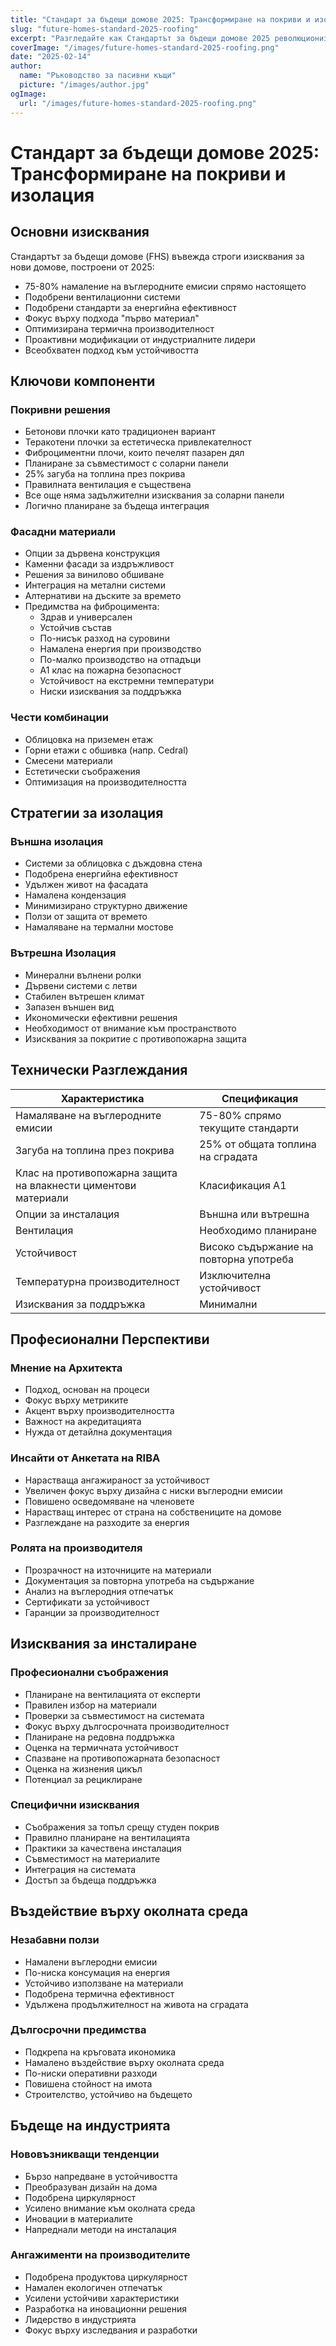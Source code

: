 ```yaml
---
title: "Стандарт за бъдещи домове 2025: Трансформиране на покриви и изолация"
slug: "future-homes-standard-2025-roofing"
excerpt: "Разгледайте как Стандартът за бъдещи домове 2025 революционизира жилищното строителство с нови изисквания за устойчиви решения за покриви и изолация."
coverImage: "/images/future-homes-standard-2025-roofing.png"
date: "2025-02-14"
author:
  name: "Ръководство за пасивни къщи"
  picture: "/images/author.jpg"
ogImage:
  url: "/images/future-homes-standard-2025-roofing.png"
---
```


# Стандарт за бъдещи домове 2025: Трансформиране на покриви и изолация

## Основни изисквания

Стандартът за бъдещи домове (FHS) въвежда строги изисквания за нови домове, построени от 2025:

- 75-80% намаление на въглеродните емисии спрямо настоящето
- Подобрени вентилационни системи
- Подобрени стандарти за енергийна ефективност
- Фокус върху подхода "първо материал"
- Оптимизирана термична производителност
- Проактивни модификации от индустриалните лидери
- Всеобхватен подход към устойчивостта

## Ключови компоненти

### Покривни решения
- Бетонови плочки като традиционен вариант
- Теракотени плочки за естетическа привлекателност
- Фиброциментни плочи, които печелят пазарен дял
- Планиране за съвместимост с соларни панели
- 25% загуба на топлина през покрива
- Правилната вентилация е съществена
- Все още няма задължителни изисквания за соларни панели
- Логично планиране за бъдеща интеграция

### Фасадни материали
- Опции за дървена конструкция
- Каменни фасади за издръжливост
- Решения за винилово обшиване
- Интеграция на метални системи
- Алтернативи на дъските за времето
- Предимства на фиброцимента:
  - Здрав и универсален
  - Устойчив състав
  - По-нисък разход на суровини
  - Намалена енергия при производство
  - По-малко производство на отпадъци
  - A1 клас на пожарна безопасност
  - Устойчивост на екстремни температури
  - Ниски изисквания за поддръжка

### Чести комбинации
- Облицовка на приземен етаж
- Горни етажи с обшивка (напр. Cedral)
- Смесени материали
- Естетически съображения
- Оптимизация на производителността

## Стратегии за изолация

### Външна изолация
- Системи за облицовка с дъждовна стена
- Подобрена енергийна ефективност
- Удължен живот на фасадата
- Намалена кондензация
- Минимизирано структурно движение
- Ползи от защита от времето
- Намаляване на термални мостове

### Вътрешна Изолация
- Минерални вълнени ролки
- Дървени системи с летви
- Стабилен вътрешен климат
- Запазен външен вид
- Икономически ефективни решения
- Необходимост от внимание към пространството
- Изисквания за покритие с противопожарна защита

## Технически Разглеждания

| Характеристика | Спецификация |
|----------------|--------------|
| Намаляване на въглеродните емисии | 75-80% спрямо текущите стандарти |
| Загуба на топлина през покрива | 25% от общата топлина на сградата |
| Клас на противопожарна защита на влакнести циментови материали | Класификация A1 |
| Опции за инсталация | Външна или вътрешна |
| Вентилация | Необходимо планиране |
| Устойчивост | Високо съдържание на повторна употреба |
| Температурна производителност | Изключителна устойчивост |
| Изисквания за поддръжка | Минимални |

## Професионални Перспективи

### Мнение на Архитекта
- Подход, основан на процеси
- Фокус върху метриките
- Акцент върху производителността
- Важност на акредитацията
- Нужда от детайлна документация

### Инсайти от Анкетата на RIBA
- Нарастваща ангажираност за устойчивост
- Увеличен фокус върху дизайна с ниски въглеродни емисии
- Повишено осведомяване на членовете
- Нарастващ интерес от страна на собствениците на домове
- Разглеждане на разходите за енергия

### Ролята на производителя
- Прозрачност на източниците на материали
- Документация за повторна употреба на съдържание
- Анализ на въглеродния отпечатък
- Сертификати за устойчивост
- Гаранции за производителност

## Изисквания за инсталиране

### Професионални съображения
- Планиране на вентилацията от експерти
- Правилен избор на материали
- Проверки за съвместимост на системата
- Фокус върху дългосрочната производителност
- Планиране на редовна поддръжка
- Оценка на термичната устойчивост
- Спазване на противопожарната безопасност
- Оценка на жизнения цикъл
- Потенциал за рециклиране

### Специфични изисквания
- Съображения за топъл срещу студен покрив
- Правилно планиране на вентилацията
- Практики за качествена инсталация
- Съвместимост на материалите
- Интеграция на системата
- Достъп за бъдеща поддръжка

## Въздействие върху околната среда

### Незабавни ползи
- Намалени въглеродни емисии
- По-ниска консумация на енергия
- Устойчиво използване на материали
- Подобрена термична ефективност
- Удължена продължителност на живота на сградата

### Дългосрочни предимства
- Подкрепа на кръговата икономика
- Намалено въздействие върху околната среда
- По-ниски оперативни разходи
- Повишена стойност на имота
- Строителство, устойчиво на бъдещето

## Бъдеще на индустрията

### Нововъзникващи тенденции
- Бързо напредване в устойчивостта
- Преобразуван дизайн на дома
- Подобрена циркулярност
- Усилено внимание към околната среда
- Иновации в материалите
- Напреднали методи на инсталация

### Ангажименти на производителите
- Подобрена продуктова циркулярност
- Намален екологичен отпечатък
- Усилени устойчиви характеристики
- Разработка на иновационни решения
- Лидерство в индустрията
- Фокус върху изследвания и разработки